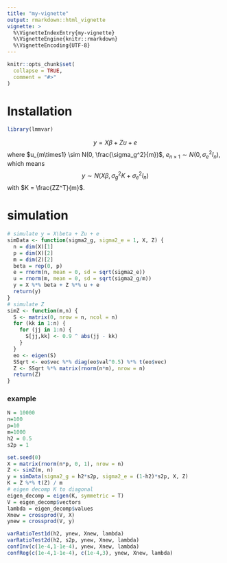 ```yaml
---
title: "my-vignette"
output: rmarkdown::html_vignette
vignette: >
  %\VignetteIndexEntry{my-vignette}
  %\VignetteEngine{knitr::rmarkdown}
  %\VignetteEncoding{UTF-8}
---
```



```r
knitr::opts_chunk$set(
  collapse = TRUE,
  comment = "#>"
)
```


# Installation
```r
library(lmmvar)
```
$$y = X\beta + Zu + e$$
where $u_{m\times1} \sim N(0, \frac{\sigma_g^2}{m})$, $e_{n\times1} \sim N(0, \sigma_e^2I_n)$, which means
$$y \sim N(X\beta, \sigma_g^2K+\sigma_e^2I_n)$$
with $K = \frac{ZZ^T}{m}$.

# simulation
```r
# simulate y = X\beta + Zu + e
simData <- function(sigma2_g, sigma2_e = 1, X, Z) {  
  n = dim(X)[1]
  p = dim(X)[2]
  m = dim(Z)[2] 
  beta = rep(0, p)
  e = rnorm(n, mean = 0, sd = sqrt(sigma2_e))
  u = rnorm(m, mean = 0, sd = sqrt(sigma2_g/m))
  y = X %*% beta + Z %*% u + e
  return(y)
}
# simulate Z
simZ <- function(m,n) {
  S <- matrix(0, nrow = n, ncol = n)
  for (kk in 1:n) {
    for (jj in 1:n) {
      S[jj,kk] <- 0.9 ^ abs(jj - kk)
    }
  }
  eo <- eigen(S)
  SSqrt <- eo$vec %*% diag(eo$val^0.5) %*% t(eo$vec)
  Z <- SSqrt %*% matrix(rnorm(n*m), nrow = n)
  return(Z)
}
```

### example
```r
N = 10000
n=100
p=10
m=1000
h2 = 0.5
s2p = 1 

set.seed(0)
X = matrix(rnorm(n*p, 0, 1), nrow = n)
Z <- simZ(m, n)
y = simData(sigma2_g = h2*s2p, sigma2_e = (1-h2)*s2p, X, Z)
K = Z %*% t(Z) / m
# eigen decomp K to diagonal
eigen_decomp = eigen(K, symmetric = T)
V = eigen_decomp$vectors
lambda = eigen_decomp$values
Xnew = crossprod(V, X)
ynew = crossprod(V, y)
```

```r
varRatioTest1d(h2, ynew, Xnew, lambda) 
varRatioTest2d(h2, s2p, ynew, Xnew, lambda) 
confInv(c(1e-4,1-1e-4), ynew, Xnew, lambda)
confReg(c(1e-4,1-1e-4), c(1e-4,3), ynew, Xnew, lambda)
```

